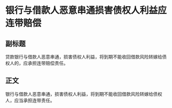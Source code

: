 # 银行与借款人恶意串通损害债权人利益应连带赔偿
## 副标题
贷款银行与借款人恶意串通，损害债权人利益，将到期不能收回借款风险转嫁给债权人的，应承担连带赔偿责任。
## 正文
银行与借款人恶意串通，损害债权人利益，将到期不能收回借款风险转嫁给债权人，应当承担连带责任。